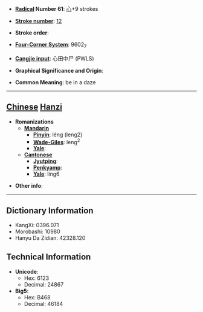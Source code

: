 * '''[[Wiktionary:Chinese radical index| Radical]] Number 61''': [[Wiktionary:Chinese radical index 心|心]]+9 strokes

* '''[[Wiktionary:Chinese total strokes index|Stroke number]]''': [[Wiktionary:Chinese total strokes index 12|12]]

* '''Stroke order''': 

* '''[[Wiktionary:Chinese four corner index|Four-Corner System]]''': 9602<sub>7</sub>

* '''[[Wiktionary:Chinese Cangjie index|Cangjie input]]''': 心田中尸 (PWLS)

* '''Graphical Significance and Origin''': 

* '''Common Meaning''': be in a daze

----

== [[Chinese]] [[Hanzi]] ==

* '''Romanizations'''
** '''[[Mandarin]]'''
*** '''[[Pinyin]]''': léng (leng2)
*** '''[[Wade-Giles]]''': leng<sup>2</sup>
*** '''[[Yale]]''': 
** '''[[Cantonese]]'''
*** '''[[Jyutping]]''':
*** '''[[Penkyamp]]''': 
*** '''[[Yale]]''': ling6

* '''Other info''': 

----

== Dictionary Information ==

* KangXi: 0396.071
* Morobashi: 10980
* Hanyu Da Zidian: 42328.120

== Technical Information ==

* '''Unicode''':
** Hex: 6123
** Decimal: 24867
* '''Big5''':
** Hex: B468
** Decimal: 46184